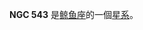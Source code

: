 {{NGCInfoBox
|NGCID=NGC 543
|發現者=德亞瑞司特|發現日期=1864年10月31日|其他編號=MCG 0-4-138,ZWG 385.130,DRCG 7-53|曆元=J2000.0|赤經=1時25分50秒
|赤緯=-1°17'33"
|星座=鲸鱼座|星體=星系|星等=13.3|表面亮度=11.5|藍等=14.3}}

'''NGC 543''' 是[[鲸鱼座|鲸鱼座]]的一個[[星系|星系]]。

{{NGCReference|543}}
{{Catalogs|NGC=543}}

{{Galaxy-stub}}